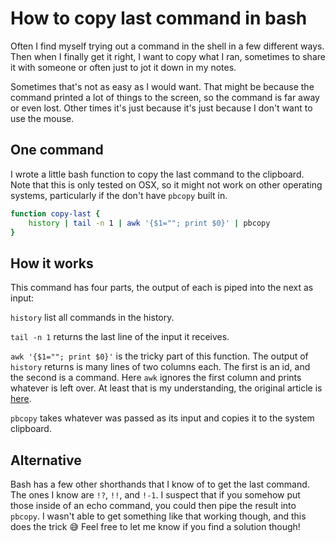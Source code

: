 # How to copy last command in bash

Often I find myself trying out a command in the shell in a few different ways.
Then when I finally get it right, I want to copy what I ran, sometimes to share
it with someone or often just to jot it down in my notes.

Sometimes that's not as easy as I would want. That might be because the command
printed a lot of things to the screen, so the command is far away or even lost.
Other times it's just because it's just because I don't want to use the mouse.

## One command

I wrote a little bash function to copy the last command to the clipboard. Note
that this is only tested on OSX, so it might not work on other operating
systems, particularly if the don't have `pbcopy` built in.

```bash
function copy-last {
    history | tail -n 1 | awk '{$1=""; print $0}' | pbcopy
}
```

## How it works

This command has four parts, the output of each is piped into the next as input:

`history` list all commands in the history.

`tail -n 1` returns the last line of the input it receives.

`awk '{$1=""; print $0}'` is the tricky part of this function. The output of `history` returns
is many lines of two columns each. The first is an id, and the second is a
command. Here `awk` ignores the first column and prints whatever is left over.
At least that is my understanding, the original article is
[here](http://onetipperday.sterding.com/2012/02/print-all-columns-except-last-one.html).

`pbcopy` takes whatever was passed as its input and copies it to the system
clipboard.

## Alternative

Bash has a few other shorthands that I know of to get the last command. The ones
I know are `!?`, `!!`, and `!-1`. I suspect that if you somehow put those inside
of an echo command, you could then pipe the result into `pbcopy`. I wasn't able
to get something like that working though, and this does the trick 😅 Feel free
to let me know if you find a solution though!
